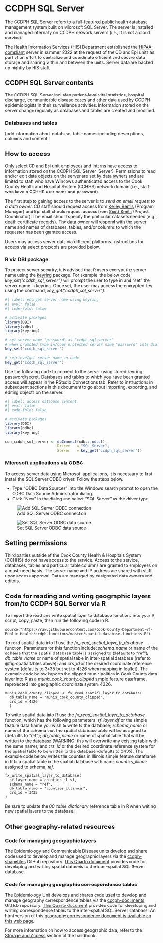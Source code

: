 # CCDPH SQL Server {.unnumbered}

The CCDPH SQL Server refers to a full-featured public health database management system built on Microsoft SQL Server. The server is installed and managed internally on CCDPH network servers (i.e., It is not a cloud service).

The Health Information Services (HIS) Department established the [HIPAA-compliant](https://www.hhs.gov/hipaa/index.html) server in summer 2022 at the request of the CD and Epi units as part of an effort to centralize and coordinate efficient and secure data storage and sharing within and between the units. Server data are backed up nightly by HIS staff.

## CCDPH SQL Server contents

The CCDPH SQL Server includes patient-level vital statistics, hospital discharge, communicable disease cases and other data used by CCDPH epidemiologists in their surveillance activities. Information stored on the server change regularly as databases and tables are created and modified.

### Databases and tables

\[add information about database, table names including descriptions, columns and content.\]

## How to access

Only select CD and Epi unit employees and interns have access to information stored on the CCDPH SQL Server (Server). Permissions to read and/or edit data objects on the server are set by data owners and are limited to staff who have Windows authenticated access to the Cook County Health and Hospital System (CCHHS) network domain (i.e., staff who have a CCHHS user name and password).

The first step to gaining access to the server is to *send an email request to a data owner.* CD staff should request access from [Kelley Bemis](mailto:kbemis@cookcountyhealth.org) (Program Manager) and Epi staff should request access from [Scott Smith](mailto:christopher.smith@cookcountyhealth.org) (Project Coordinator). The email should specify the particular datasets needed (e.g., death certificate records). The data owner will respond with the server name and names of databases, tables, and/or columns to which the requester has been granted access.

Users may access server data via different platforms. Instructions for access via select protocols are provided below.

### R via DBI package

To protect server security, it is advised that R users encrypt the server name using the [keyring](https://cran.r-project.org/web/packages/keyring/index.html) package. For example, the below code *key_set("ccdph_sql_server")* will prompt the user to type in and "set" the server name in keyring. Once set, the user may access the encrypted key using the command, *key_get("ccdph_sql_server")*.

```r
#| label: encrypt server name using keyring
#| eval: false
#| code-fold: false

# activate packages
library(DBI)
library(odbc)
library(keyring)

# set server name "password" as "ccdph_sql_server"
# when prompted type in/copy protected server name "password" into dialog box 
key_set("ccdph_sql_server")

# retrieve/get server name in code
key_get("ccdph_sql_server")

```

Use the following code to connect to the server using stored keyring password/secret. Databases and tables to which you have been granted access will appear in the RStudio Connections tab. Refer to instructions in subsequent sections in this document to go about importing, exporting, and editing objects on the server.

```r
#| label: access database content
#| eval: false
#| code-fold: false

# activate packages
library(DBI)
library(odbc)
library(keyring)

con_ccdph_sql_server <- dbConnect(odbc::odbc(),
                        Driver   = "SQL Server",
                        Server   = key_get("ccdph_sql_server"))
```

### Microsoft applications via ODBC

To access server data using Microsoft applications, it is necessary to first install the SQL Server ODBC driver. Follow the steps below.

-   Type "ODBC Data Sources" into the Windows search prompt to open the ODBC Data Source Administrator dialog.
-   Click "New" in the dialog and select "SQL Server" as the driver type.

::: {#fig-odbc layout-ncol="2"}
![Add SQL Server ODBC connection](/images/sqlserver_add_odbc_connection.png){#fig-odbc01}

![Set SQL Server ODBC data source](/images/sqlserver_set_odbc_data_source.png){#fig-odbc02}
:::

## Setting permissions

Third parties outside of the Cook County Health & Hospitals System (CCHHS) do not have access to the service. Access to the service, databases, tables and particular table columns are granted to employees on a must-need basis. The server name and IP address are shared with staff upon access approval. Data are managed by designated data owners and editors.


::: {.callout-note collapse="false"}
## Code for reading and writing geographic layers from/to CCDPH SQL Server via R

To import the read and write spatial layer to database functions into your R script, copy, paste, then run the following code in R. 

```verbatim
source("https://raw.githubusercontent.com/Cook-County-Department-of-Public-Health/ccdph-functions/master/spatial-database-functions.R")
```

To read spatial data into R use the *fx_read_spatial_layer_fr_database* function. Parameters for this function include: *schema_name* or name of the schema that the spatial database table is assigned to (defaults to "ref"); *db_table_name* or name of spatial table in inter-spatial database (refer to @fig-spatialtables above); and *crs_id* or the desired coordinate reference system  (defaults to 3435 but set to 4326 when mapping in leaflet). The example code below imports the clipped municipalities in Cook County data layer into R as a *munis_cook_county_clipped* simple feature dataframe, reprojected into geographic coordinate system 4326.

```verbatim

munis_cook_county_clipped <- fx_read_spatial_layer_fr_database(
  db_table_name = "munis_cook_county_clipped", 
  crs_id = 4326
  )

```

To write spatial data into R use the *fx_read_spatial_layer_to_database* function, which has the following parameters: *sf_layer_df* or the simple feature data frame you wish to write to the database; *schema_name* or name of the schema that the spatial database table will be assigned to (defaults to "ref"); *db_table_name* or name of spatial table that will be written to the database (WARNING: this will overwrite any existing table with the same name); and *crs_id* or the desired coordinate reference system for the spatial table to be written to the database (defaults to 3435). The example code below writes the counties in Illinois simple feature dataframe in R to a spatial table in the spatial database with name *counties_illinois* assigned to schema, *ref*.

```verbatim

fx_write_spatial_layer_to_database(
  sf_layer_name = counties_il_sf,
  schema_name = "ref",
  db_table_name = "counties_illinois",
  crs_id = 3435
)

```

Be sure to update the *00_table_dictionary* reference table in R when writing new spatial layers to the database.

:::

::: {.callout-note collapse="false"}
## Other geography-related resources

### Code for managing geographic layers
The Epidemiology and Communicable Disease units develop and share code used to develop and manage geographic layers via the [ccdph-shapefiles](https://github.com/Cook-County-Department-of-Public-Health/ccdph-shapefiles) GitHub repository.
[This Quarto document](https://github.com/Cook-County-Department-of-Public-Health/ccdph-shapefiles/blob/main/shapefile-creation-code/spatial_data_creation_latest.qmd) provides code for developing and writing spatial datasets to the inter-spatial SQL Server database. 

### Code for managing geographic correspondence tables
The Epidemiology Unit develops and shares code used to develop and manage geography correspondence tables via the [ccdph-documents](https://github.com/Cook-County-Department-of-Public-Health/ccdph-documents) GitHub repository.
[This Quarto document](https://github.com/Cook-County-Department-of-Public-Health/ccdph-documents/blob/main/documents/handbook_indepth/dm_geography/geography_correspondence_table_creation.qmd) provides code for developing and writing correspondence tables to the inter-spatial SQL Server database. An html version of this [geography correspondence document is available on this web page](https://cookcountypublichealth.org/documents/handbook/in_depth/geography_correspondence_table_creation.html).

For more information on how to access geographic data, refer to the [Storage and Access](storage.qmd) section of the handbook.
:::